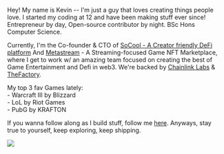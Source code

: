 Hey! My name is Kevin -- I'm just a guy that loves creating things people love. I started my coding at 12 and have been making stuff ever since! Entrepreneur by day, Open-source contributor by night. BSc Hons Computer Science.

Currently, I'm the Co-founder & CTO of <a href="https://socool.club/">SoCool - A Creator friendly DeFi platform</a> And <a href="https://metastream.network/">Metastream</a> - A Streaming-focused Game NFT Marketplace, where I get to work w/ an amazing team focused on creating  the best of Game Entertainment and Defi in web3. We're backed by <a href="https://chainlinklabs.com/startup/">Chainlink Labs</a> & <a href="https://www.thefactory.no/">TheFactory</a>.

My top 3 fav Games lately:
<br>- Warcraft III by Blizzard
<br>- LoL by Riot Games
<br>- PubG by KRAFTON

If you wanna follow along as I build stuff, follow me <a href="https://twitter.com/leovinh">here</a>. Anyways, stay true to yourself, keep exploring, keep shipping.

<img class="Home_imgs__2dF9o" src="https://i.imgur.com/dstyx8i.jpeg"/>
